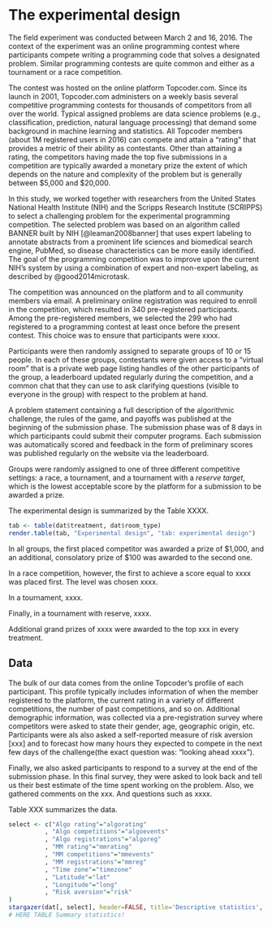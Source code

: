 The experimental design
=====================

The field experiment was conducted between March 2 and 16, 2016. The context of the experiment was an online programming contest where participants compete writing a programming code that solves a designated problem. Similar programming contests are quite common and either as a tournament or a race competition.

The contest was hosted on the online platform Topcoder.com. Since its launch in 2001, Topcoder.com administers on a weekly basis several competitive programming contests for thousands of competitors from all over the world. Typical assigned problems are data science problems (e.g., classification, prediction, natural language processing) that demand some background in machine learning and statistics. All Topcoder members (about 1M registered users in 2016) can compete and attain a "rating" that provides a metric of their ability as contestants. Other than attaining a rating, the competitors having made the top five submissions in a competition are typically awarded a monetary prize the extent of which depends on the nature and complexity of the problem but is generally between $5,000 and $20,000.

In this study, we worked together with researchers from the United States National Health Institute (NIH) and the Scripps Research Institute (SCRIPPS) to select a challenging problem for the experimental programming competition. The selected problem was based on an algorithm called BANNER built by NIH [@leaman2008banner] that uses expert labeling to annotate abstracts from a prominent life sciences and biomedical search engine, PubMed, so disease characteristics can be more easily identified. The goal of the programming competition was to improve upon the current NIH's system by using a combination of expert and non-expert labeling, as described by @good2014microtask.

The competition was announced on the platform and to all community members via email. A preliminary online registration was required to enroll in the competition, which resulted in 340 pre-registered participants. Among the pre-registered members, we selected the 299 who had registered to a programming contest at least once before the present contest. This choice was to ensure that participants were xxxx.

Participants were then randomly assigned to separate groups of 10 or 15 people. In each of these groups, contestants were given access to a "virtual room" that is a private web page listing handles of the other participants of the group, a leaderboard updated regularly during the competition, and a common chat that they can use to ask clarifying questions (visible to everyone in the group) with respect to the problem at hand. 

A problem statement containing a full description of the algorithmic challenge, the rules of the game, and payoffs was published at the beginning of the submission phase. The submission phase was of 8 days in which participants could submit their computer programs. Each submission was automatically scored and feedback in the form of preliminary scores was published regularly on the website via the leaderboard.

Groups were randomly assigned to one of three different competitive settings: a race, a tournament, and a tournament with a _reserve target_, which is the lowest acceptable score by the platform for a submission to be awarded a prize. 

The experimental design is summarized by the Table XXXX.

```r
tab <- table(dat$treatment, dat$room_type)
render.table(tab, "Experimental design", "tab: experimental design")
```

In all groups, the first placed competitor was awarded a prize of $1,000, and an additional, consolatory prize of $100 was awarded to the second one. 

In a race competition, however, the first to achieve a score equal to xxxx was placed first. The level was chosen xxxx. 

In a tournament, xxxx. 

Finally, in a tournament with reserve,  xxxx. 

Additional grand prizes of xxxx were awarded to the top xxx in every treatment.

Data
---------

The bulk of our data comes from the online Topcoder's profile of each participant. This profile typically includes information of when the member registered to the platform,  the current rating in a variety of different competitions, the number of past competitions, and so on. Additional demographic information,  was collected via a  pre-registration survey where competitors were asked to state their gender, age, geographic origin, etc. Participants were als also asked a self-reported measure of risk aversion [xxx] and to forecast how many hours they expected to compete in the next few days of the challenge(the exact question was: "looking ahead xxxx").  

Finally, we also asked participants to respond to a survey at the end of the submission phase. In this final survey, they were asked to look back and tell us their best estimate of the time spent working on the problem. Also, we gathered comments on the xxx. And questions such as xxxx. 

Table XXX summarizes the data. 

```r
select <- c("Algo rating"="algorating"
          , "Algo competitions"="algoevents"
          , "Algo registrations"="algoreg"
          , "MM rating"="mmrating"
          , "MM competitions"="mmevents"
          , "MM registrations"="mmreg"
          , "Time zone"="timezone"
          , "Latitude"="lat"
          , "Longitude"="long"
          , "Risk aversion"="risk"
)
stargazer(dat[, select], header=FALSE, title='Descriptive statistics', align=TRUE, covariate.labels=names(select), digits=1)
# HERE TABLE Summary statistics!
```

